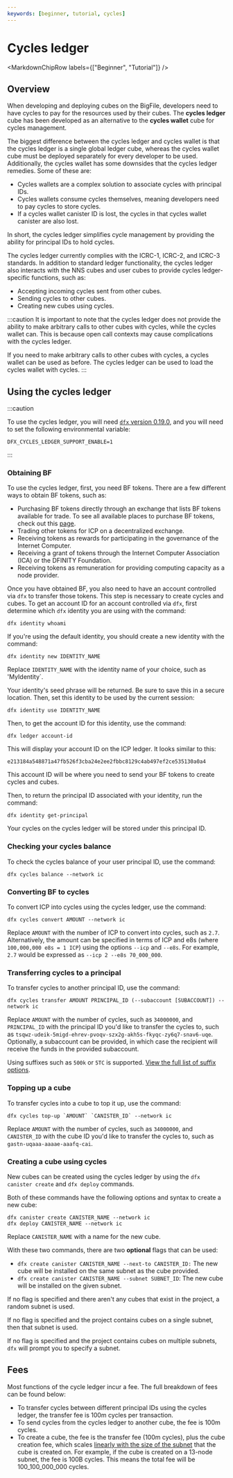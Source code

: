 ```yaml
---
keywords: [beginner, tutorial, cycles]
---
```



# Cycles ledger

<MarkdownChipRow labels={["Beginner", "Tutorial"]} />

## Overview

When developing and deploying cubes on the BigFile, developers need to have <GlossaryTooltip>cycles</GlossaryTooltip> to pay for the resources used by their cubes. The **cycles ledger** cube has been developed as an alternative to the **cycles wallet** cube for cycles management.

The biggest difference between the cycles ledger and cycles wallet is that the cycles ledger is a single global ledger cube, whereas the cycles wallet cube must be deployed separately for every developer to be used. Additionally, the cycles wallet has some downsides that the cycles ledger remedies. Some of these are:

- Cycles wallets are a complex solution to associate cycles with principal IDs.
- Cycles wallets consume cycles themselves, meaning developers need to pay cycles to store cycles.
- If a cycles wallet canister ID is lost, the cycles in that cycles wallet canister are also lost.

In short, the cycles ledger simplifies cycle management by providing the ability for principal IDs to hold cycles.

The cycles ledger currently complies with the ICRC-1, ICRC-2, and ICRC-3 standards. In addition to standard ledger functionality, the cycles ledger also interacts with the NNS cubes and user cubes to provide cycles ledger-specific functions, such as:

- Accepting incoming cycles sent from other cubes.
- Sending cycles to other cubes.
- Creating new cubes using cycles.

:::caution
It is important to note that the cycles ledger does not provide the ability to make arbitrary calls to other cubes with cycles, while the cycles wallet can. This is because open call contexts may cause complications with the cycles ledger.

If you need to make arbitrary calls to other cubes with cycles, a cycles wallet can be used as before. The cycles ledger can be used to load the cycles wallet with cycles.
:::

## Using the cycles ledger

:::caution

To use the cycles ledger, you will need [`dfx` version 0.19.0](/docs/current/developer-docs/getting-started/install/), and you will need to set the following environmental variable:

```
DFX_CYCLES_LEDGER_SUPPORT_ENABLE=1
```

:::

### Obtaining BF

To use the cycles ledger, first, you need BF tokens. There are a few different ways to obtain BF tokens, such as:

- Purchasing BF tokens directly through an exchange that lists BF tokens available for trade. To see all available places to purchase BF tokens, check out this [page](https://coinmarketcap.com/currencies/).
- Trading other tokens for ICP on a decentralized exchange.
- Receiving tokens as rewards for participating in the governance of the Internet Computer.
- Receiving a grant of tokens through the Internet Computer Association (ICA) or the DFINITY Foundation.
- Receiving tokens as remuneration for providing computing capacity as a node provider.

Once you have obtained BF, you also need to have an account controlled via `dfx` to transfer those tokens. This step is necessary to create cycles and cubes. To get an account ID for an account controlled via `dfx`, first determine which `dfx` identity you are using with the command:

```
dfx identity whoami
```

If you're using the default identity, you should create a new identity with the command:

```
dfx identity new IDENTITY_NAME
```

Replace `IDENTITY_NAME` with the identity name of your choice, such as 'MyIdentity`.

Your identity's seed phrase will be returned. Be sure to save this in a secure location. Then, set this identity to be used by the current session:

```
dfx identity use IDENTITY_NAME
```

Then, to get the account ID for this identity, use the command:

```
dfx ledger account-id
```

This will display your account ID on the ICP ledger. It looks similar to this:

```
e213184a548871a47fb526f3cba24e2ee2fbbc8129c4ab497ef2ce535130a0a4
```

This account ID will be where you need to send your BF tokens to create cycles and cubes.

Then, to return the principal ID associated with your identity, run the command:

```
dfx identity get-principal
```

Your cycles on the cycles ledger will be stored under this principal ID.

### Checking your cycles balance

To check the cycles balance of your user principal ID, use the command:

```
dfx cycles balance --network ic
```

### Converting BF to cycles

To convert ICP into cycles using the cycles ledger, use the command:

```
dfx cycles convert AMOUNT --network ic
```

Replace `AMOUNT` with the number of ICP to convert into cycles, such as `2.7`. Alternatively, the amount can be specified in terms of ICP and e8s (where `100,000,000 e8s = 1 ICP`) using the options `--icp` and `--e8s`. For example, `2.7` would be expressed as `--icp 2 --e8s 70_000_000`.

### Transferring cycles to a principal

To transfer cycles to another principal ID, use the command:

```
dfx cycles transfer AMOUNT PRINCIPAL_ID (--subaccount [SUBACCOUNT]) --network ic
```

Replace `AMOUNT` with the number of cycles, such as `34000000`, and `PRINCIPAL_ID` with the principal ID you'd like to transfer the cycles to, such as `tsqwz-udeik-5migd-ehrev-pvoqv-szx2g-akh5s-fkyqc-zy6q7-snav6-uqe`. Optionally, a subaccount can be provided, in which case the recipient will receive the funds in the provided subaccount.

Using suffixes such as `500k` or `5TC` is supported. [View the full list of suffix options](https://github.com/dfinity/sdk/blob/master/CHANGELOG.md#feat-accept-more-ways-to-specify-cycle-and-e8s-amounts).

### Topping up a cube

To transfer cycles into a cube to top it up, use the command:

```
dfx cycles top-up `AMOUNT` `CANISTER_ID` --network ic
```

Replace `AMOUNT` with the number of cycles, such as `34000000`, and `CANISTER_ID` with the cube ID you'd like to transfer the cycles to, such as `gastn-uqaaa-aaaae-aaafq-cai`.

### Creating a cube using cycles

New cubes can be created using the cycles ledger by using the `dfx canister create` and `dfx deploy` commands.

Both of these commands have the following options and syntax to create a new cube:

```
dfx canister create CANISTER_NAME --network ic
dfx deploy CANISTER_NAME --network ic
```

Replace `CANISTER_NAME` with a name for the new cube.

With these two commands, there are two **optional** flags that can be used:

- `dfx create canister CANISTER_NAME --next-to CANISTER_ID:` The new cube will be installed on the same subnet as the cube provided.
- `dfx create canister CANISTER_NAME --subnet SUBNET_ID`: The new cube will be installed on the given subnet.

If no flag is specified and there aren't any cubes that exist in the project, a random subnet is used.

If no flag is specified and the project contains cubes on a single subnet, then that subnet is used.

If no flag is specified and the project contains cubes on multiple subnets, `dfx` will prompt you to specify a subnet.

## Fees

Most functions of the cycle ledger incur a fee. The full breakdown of fees can be found below:

- To transfer cycles between different principal IDs using the cycles ledger, the transfer fee is 100m cycles per transaction.
- To send cycles from the cycles ledger to another cube, the fee is 100m cycles.
- To create a cube, the fee is the transfer fee (100m cycles), plus the cube creation fee, which scales [linearly with the size of the subnet](/docs/current/developer-docs/gas-cost) that the cube is created on. For example, if the cube is created on a 13-node subnet, the fee is 100B cycles. This means the total fee will be 100_100_000_000 cycles.
